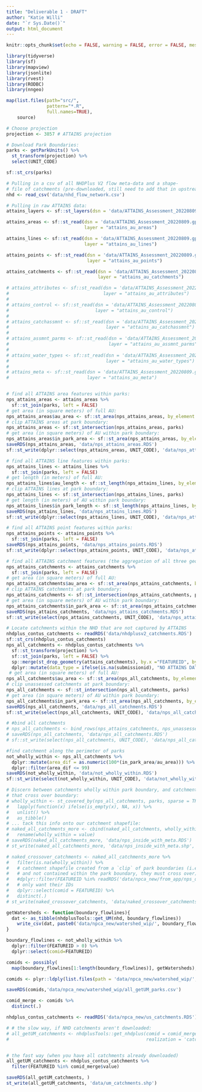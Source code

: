 ```yaml
---
title: "Deliverable 1 - DRAFT"
author: "Katie Willi"
date: "`r Sys.Date()`"
output: html_document
---
```

```r
knitr::opts_chunk$set(echo = FALSE, warning = FALSE, error = FALSE, message = FALSE)

library(tidyverse)
library(sf)
library(mapview)
library(jsonlite)
library(rvest)
library(RODBC)
library(nngeo)

map(list.files(path="src/",
               pattern="*.R",
               full.names=TRUE),
    source)
```


```r
# Choose projection
projection <- 3857 # ATTAINS projection

# Download Park Boundaries:
parks <- getParkUnits() %>%
  st_transform(projection) %>%
  select(UNIT_CODE)

sf::st_crs(parks)

# Pulling in a csv of all NHDPlus V2 flow meta-data and a shape-
# file of catchments (pre-downloaded, still need to add that in upstream):
nhd <- read_csv('data/nhd_flow_network.csv') 

# Pulling in raw ATTAINS data:
attains_layers <- sf::st_layers(dsn = 'data/ATTAINS_Assessment_20220809.gpkg')

attains_areas <- sf::st_read(dsn = 'data/ATTAINS_Assessment_20220809.gpkg',
                             layer = "attains_au_areas")

attains_lines <- sf::st_read(dsn = 'data/ATTAINS_Assessment_20220809.gpkg', 
                             layer = "attains_au_lines")

attains_points <- sf::st_read(dsn = 'data/ATTAINS_Assessment_20220809.gpkg', 
                              layer = "attains_au_points")

attains_catchments <- sf::st_read(dsn = 'data/ATTAINS_Assessment_20220809.gpkg', 
                                  layer = "attains_au_catchments")

# attains_attributes <- sf::st_read(dsn = 'data/ATTAINS_Assessment_20220809.gpkg', 
#                                   layer = "attains_au_attributes")
# 
# attains_control <- sf::st_read(dsn = 'data/ATTAINS_Assessment_20220809.gpkg', 
#                                layer = "attains_au_control")
# 
# attains_catchassmnt <- sf::st_read(dsn = 'data/ATTAINS_Assessment_20220809.gpkg', 
#                                    layer = "attains_au_catchassmnt")
# 
# attains_assmnt_parms <- sf::st_read(dsn = 'data/ATTAINS_Assessment_20220809.gpkg', 
#                                     layer = "attains_au_assmnt_parms")
# 
# attains_water_types <- sf::st_read(dsn = 'data/ATTAINS_Assessment_20220809.gpkg', 
#                                    layer = "attains_au_water_types")
# 
# attains_meta <- sf::st_read(dsn = 'data/ATTAINS_Assessment_20220809.gpkg', 
#                             layer = "attains_au_meta")


# find all ATTAINS area features within parks:
nps_attains_areas <- attains_areas %>%
  sf::st_join(parks, left = FALSE)
# get area (in square meters) of full AU:
nps_attains_areas$au_area <- sf::st_area(nps_attains_areas, by_element = TRUE)
# clip ATTAINS areas at park boundary:
nps_attains_areas <- sf::st_intersection(nps_attains_areas, parks)
# get area (in square meters) of AU within park boundary:
nps_attains_areas$in_park_area <- sf::st_area(nps_attains_areas, by_element = TRUE)
saveRDS(nps_attains_areas, 'data/nps_attains_areas.RDS')
sf::st_write(dplyr::select(nps_attains_areas, UNIT_CODE), 'data/nps_attains_areas.shp', append=FALSE)

# find all ATTAINS line features within parks:
nps_attains_lines <- attains_lines %>%
  sf::st_join(parks, left = FALSE)
# get length (in meters) of full AU:
nps_attains_lines$au_length <- sf::st_length(nps_attains_lines, by_element = TRUE)
# clip ATTAINS lines at park boundary:
nps_attains_lines <- sf::st_intersection(nps_attains_lines, parks)
# get length (in meters) of AU within park boundary:
nps_attains_lines$in_park_length <- sf::st_length(nps_attains_lines, by_element = TRUE)
saveRDS(nps_attains_lines, 'data/nps_attains_lines.RDS')
sf::st_write(dplyr::select(nps_attains_lines, UNIT_CODE), 'data/nps_attains_lines.shp', append=FALSE)

# find all ATTAINS point features within parks:
nps_attains_points <- attains_points %>%
  sf::st_join(parks, left = FALSE)
saveRDS(nps_attains_points, 'data/nps_attains_points.RDS')
sf::st_write(dplyr::select(nps_attains_points, UNIT_CODE), 'data/nps_attains_points.shp', append=FALSE)

# find all ATTAINS catchment features (the aggregation of all three geospatial types) within parks:
nps_attains_catchments <- attains_catchments %>%
  sf::st_join(parks, left = FALSE)
# get area (in square meters) of full AU:
nps_attains_catchments$au_area <- sf::st_area(nps_attains_catchments, by_element = TRUE)
# clip ATTAINS catchments at park boundary:
nps_attains_catchments <- sf::st_intersection(nps_attains_catchments, parks)
# get area (in square meters) of AU within park boundary:
nps_attains_catchments$in_park_area <- sf::st_area(nps_attains_catchments, by_element = TRUE)
saveRDS(nps_attains_catchments, 'data/nps_attains_catchments.RDS')
sf::st_write(select(nps_attains_catchments, UNIT_CODE), 'data/nps_attains_catchments.shp', append=FALSE)

# Locate catchments within the NHD that are not captured by ATTAINS
nhdplus_contus_catchments <- readRDS('data/nhdplusv2_catchments.RDS')
sf::st_crs(nhdplus_contus_catchments)
nps_all_catchments <- nhdplus_contus_catchments %>%
  sf::st_transform(projection) %>%
  sf::st_join(parks, left = FALSE) %>%
  sp::merge(st_drop_geometry(attains_catchments), by.x ="FEATUREID", by.y = "nhdplusid", all.x = TRUE) %>%
  dplyr::mutate(data_type = ifelse(is.na(submissionid), "NO ATTAINS DATA", "ATTAINS DATA"))
 # get area (in square meters) of full AU:
nps_all_catchments$au_area <- sf::st_area(nps_all_catchments, by_element = TRUE)
# clip unassessed catchments at park boundary:
nps_all_catchments <- sf::st_intersection(nps_all_catchments, parks)
# get area (in square meters) of AU within park boundary:
nps_all_catchments$in_park_area <- sf::st_area(nps_all_catchments, by_element = TRUE)
saveRDS(nps_all_catchments, 'data/nps_all_catchments.RDS')
sf::st_write(select(nps_all_catchments, UNIT_CODE), 'data/nps_all_catchments.shp', append=FALSE)

# #bind all catchments
# nps_all_catchments <- bind_rows(nps_attains_catchments, nps_unassessed_catchments)
# saveRDS(nps_all_catchments, 'data/nps_all_catchments.RDS')
# sf::st_write(select(nps_all_catchments, UNIT_CODE), 'data/nps_all_catchments.shp', append=FALSE)

#find catchment along the perimeter of parks
not_wholly_within <- nps_all_catchments %>%
  dplyr::mutate(area_dif = as.numeric(100*(in_park_area/au_area))) %>%
  dplyr::filter(area_dif <= 99)
saveRDS(not_wholly_within, 'data/not_wholly_within.RDS')
sf::st_write(select(not_wholly_within, UNIT_CODE), 'data/not_wholly_within.shp', append=FALSE)

# Discern between catchments wholly within park boundary, and catchments
# that cross over boundary:
# wholly_within <- st_covered_by(nps_all_catchments, parks, sparse = TRUE) %>%
#   lapply(function(x) ifelse(is_empty(x), NA, x)) %>% 
#   unlist() %>%
#   as_tibble() 
# ... tack this info onto our catchment shapefile:
# naked_all_catchments_more <- cbind(naked_all_catchments, wholly_within) %>%
#   rename(wholly_within = value)
# saveRDS(naked_all_catchments_more, 'data/nps_inside_with_meta.RDS')
# st_write(naked_all_catchments_more, 'data/nps_inside_with_meta.shp', append=FALSE)

# naked_crossover_catchments <- naked_all_catchments_more %>%
#   filter(is.na(wholly_within)) %>%
#   # catchment shapefile created from a `clip` of park boundaries (i.e. were clipped
#   # and not contained within the park boundary, they must cross over):
#   #dplyr::filter(FEATUREID %in% readRDS('data/npca_new/from_app/nps_outside.RDS')$comid) %>%
#   # only want their IDs
#   dplyr::select(comid = FEATUREID) %>%
#   distinct(.)
# st_write(naked_crossover_catchments, 'data/naked_crossover_catchments.shp', append=FALSE)

getWatersheds <- function(boundary_flowlines){
  dat <- as_tibble(nhdplusTools::get_UM(nhd, boundary_flowlines))
    write_csv(dat, paste0('data/npca_new/watershed_wip/', boundary_flowlines, '.csv'))
}

boundary_flowlines <- not_wholly_within %>%
  dplyr::filter(FEATUREID > 0) %>%
  dplyr::select(comid=FEATUREID)

comids <- possibly(
  map(boundary_flowlines[1:length(boundary_flowlines)], getWatersheds), otherwise = 1+1, quiet = TRUE)

comids <- plyr::ldply(list.files(path = 'data/npca_new/watershed_wip/', full.names = TRUE), read_csv)

saveRDS(comids,'data/npca_new/watershed_wip/all_getUM_parks.csv')

comid_merge <- comids %>%
  distinct(.)

nhdplus_contus_catchments <- readRDS('data/npca_new/us_catchments.RDS')

# # the slow way, if NHD catchments aren't downloaded:
# all_getUM_catchments <- nhdplusTools::get_nhdplus(comid = comid_merge$value,
#                                                   realization = 'catchment')


# the fast way (when you have all catchments already downloaded)
all_getUM_catchments <- nhdplus_contus_catchments %>%
  filter(FEATUREID %in% comid_merge$value)

saveRDS(all_getUM_catchments, )
st_write(all_getUM_catchments, 'data/um_catchments.shp')
```



